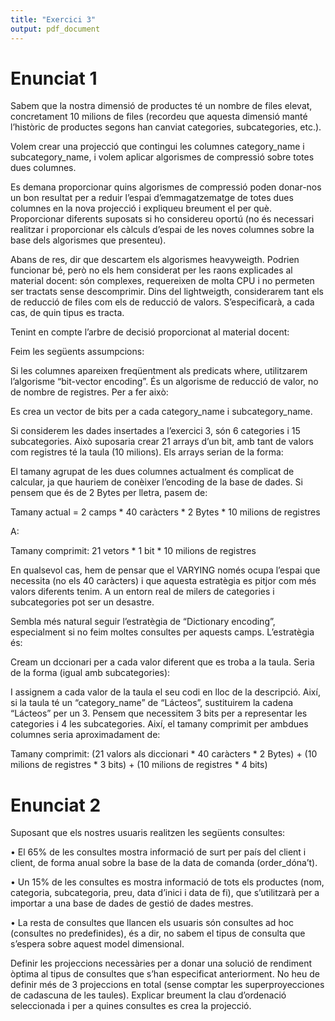 ```yaml
---
title: "Exercici 3"
output: pdf_document
---
```


# Enunciat 1

Sabem que la nostra dimensió de productes té un nombre de files elevat, concretament 10 milions de files (recordeu que aquesta dimensió manté l'històric de productes segons han canviat categories, subcategories, etc.). 

Volem crear una projecció que contingui les columnes category_name i subcategory_name, i volem aplicar algorismes de compressió sobre totes dues columnes. 

Es demana proporcionar quins algorismes de compressió poden donar-nos un bon resultat per a reduir l'espai d'emmagatzematge de totes dues columnes en la nova projecció i expliqueu breument el per què. Proporcionar diferents suposats si ho considereu oportú (no és necessari realitzar i proporcionar els càlculs d'espai de les noves columnes sobre la base dels algorismes que presenteu). 

Abans de res, dir que descartem els algorismes heavyweigth. Podrien funcionar bé, però no els hem considerat per les raons explicades al material docent: són complexes, requereixen de molta CPU i no permeten ser tractats sense descomprimir. 
Dins del lightweigth, considerarem tant els de reducció de files com els de reducció de valors. S'especificarà, a cada cas, de quin tipus es tracta.

Tenint en compte l'arbre de decisió proporcionat al material docent:

\includegraphics{consideracions.jpg}

Feim les següents assumpcions:
\begin{enumerate}
\item \textbf{Les columnes category\_name i subcategory\_name no estan ordenades.} Això ens fa descartar algorismes que, en principi, ens podrien funcionar com "Run-Length Encoding" o "Cluster Encoding". Si els volguessim utilitzar, hauriem de canviar el funcionament del procediment sp\_load\_product\_dim. 
\item \textbf{Farem les consideracions sobre el nombre de valors diferents:} entendrem que el nombre de categories i subcategories és baix. Si fos alt, l'alternativa és deixar la columna sense comprimir o aplicar un algorisme heavyweigth.
\item \textbf{Respecte a si apareix freqüentment als predicats de seleccio,} considerarem les dues alternatives: sí i no. Veurem quin és el resultat en cada cas.
\end{enumerate}

Si les columnes apareixen freqüentment als predicats where, utilitzarem l'algorisme "bit-vector encoding". És un algorisme de reducció de valor, no de nombre de registres. Per a fer això:

Es crea un vector de bits per a cada category\_name i subcategory\_name.  

Si considerem les dades insertades a l'exercici 3, són 6 categories i 15 subcategories. Això suposaria crear 21 arrays d'un bit, amb tant de valors com registres té la taula (10 milions). Els arrays serian de la forma:

\begin{tabular}{ |c|c|c|c|c|c| } 
 \hline
 Categoria & & & & & \\ 
 \hline
 Frutas & 0 & 1 & 0  & ...& 0\\
 \hline
 Bebidas & 1 & 0 & 0 & ...& 1 \\
 \hline
 Congelados & 0 & 0 & 1 & ...& 0 \\ 
 \hline
\end{tabular}

\begin{tabular}{ |c|c|c|c|c|c| } 
 \hline
 Subcategoria & & & & & \\ 
 \hline
 Cítricos & 0 & 1 & 0  & ...& 0\\
 \hline
 Vinos & 1 & 0 & 0 & ...& 1 \\
 \hline
 Pizzas & 0 & 0 & 1 & ...& 0 \\ 
 \hline
\end{tabular}

El tamany agrupat de les dues columnes actualment és complicat de calcular, ja que hauriem de conèixer l'encoding de la base de dades. Si pensem que és de 2 Bytes per lletra, pasem de:

Tamany actual = 2 camps * 40 caràcters * 2 Bytes * 10 milions  de registres

A:

Tamany comprimit: 21 vetors * 1 bit * 10 milions de registres

En qualsevol cas, hem de pensar que el VARYING només ocupa l'espai que necessita (no els 40 caràcters) i que aquesta estratègia es pitjor com més valors diferents tenim. A un entorn real de milers de categories i subcategories pot ser un desastre.

Sembla més natural seguir l'estratègia de "Dictionary encoding", especialment si no feim moltes consultes per aquests camps. L'estratègia és:

Cream un dccionari per a cada valor diferent que es troba a la taula. Seria de la forma (igual amb subcategories):
\begin{tabular}{ |c|c|} 
 \hline
 Categoria & \\ 
 \hline
 0 & Frutas\\
 \hline
 1 & Bebidas\\
 \hline
 2 & Congelados\\ 
 \hline
 3 & Lacteos\\
 \hline
 4 & Carne\\
 \hline
 5 & Higiene\\ 
 \hline 
\end{tabular}

I assignem a cada valor de la taula el seu codi en lloc de la descripció. Així, si la taula té un "category_name" de "Lácteos", sustituirem la cadena "Lácteos" per un 3. Pensem que necessitem 3 bits per a representar les categories i 4 les subcategories. Així, el tamany comprimit per ambdues columnes seria aproximadament de:

Tamany comprimit: (21 valors als diccionari * 40 caràcters * 2 Bytes) + (10 milions de registres * 3 bits) + (10 milions de registres * 4 bits)

# Enunciat 2

Suposant que els nostres usuaris realitzen les següents consultes:

•	El 65% de les consultes mostra informació de surt per país del client i client, de forma anual sobre la base de la data de comanda (order_dóna't).

•	Un 15% de les consultes es mostra informació de tots els productes (nom, categoria, subcategoria, preu, data d'inici i data de fi), que s'utilitzarà per a importar a una base de dades de gestió de dades mestres.

•	La resta de consultes que llancen els usuaris són consultes ad hoc (consultes no predefinides), és a dir, no sabem el tipus de consulta que s'espera sobre aquest model dimensional.

Definir les projeccions necessàries per a donar una solució de rendiment òptima al tipus de consultes que s'han especificat anteriorment. No heu de definir més de 3 projeccions en total (sense comptar les superproyecciones de cadascuna de les taules). Explicar breument la clau d'ordenació seleccionada i per a quines consultes es crea la projecció.

